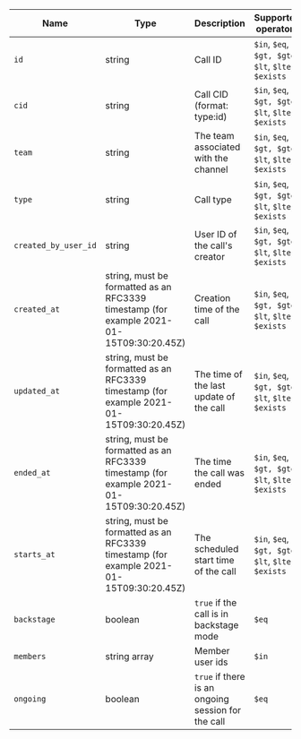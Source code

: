 | Name                 | Type                                                                                    | Description                                        | Supported operators                                 |
| -------------------- | --------------------------------------------------------------------------------------- | -------------------------------------------------- | --------------------------------------------------- |
| `id`                 | string                                                                                  | Call ID                                            | `$in`, `$eq`, `$gt, $gte`, `$lt`, `$lte`, `$exists` |
| `cid`                | string                                                                                  | Call CID (format: type:id)                         | `$in`, `$eq`, `$gt, $gte`, `$lt`, `$lte`, `$exists` |
| `team`               | string                                                                                  | The team associated with the channel               | `$in`, `$eq`, `$gt, $gte`, `$lt`, `$lte`, `$exists` |
| `type`               | string                                                                                  | Call type                                          | `$in`, `$eq`, `$gt, $gte`, `$lt`, `$lte`, `$exists` |
| `created_by_user_id` | string                                                                                  | User ID of the call's creator                      | `$in`, `$eq`, `$gt, $gte`, `$lt`, `$lte`, `$exists` |
| `created_at`         | string, must be formatted as an RFC3339 timestamp (for example 2021-01-15T09:30:20.45Z) | Creation time of the call                          | `$in`, `$eq`, `$gt, $gte`, `$lt`, `$lte`, `$exists` |
| `updated_at`         | string, must be formatted as an RFC3339 timestamp (for example 2021-01-15T09:30:20.45Z) | The time of the last update of the call            | `$in`, `$eq`, `$gt, $gte`, `$lt`, `$lte`, `$exists` |
| `ended_at`           | string, must be formatted as an RFC3339 timestamp (for example 2021-01-15T09:30:20.45Z) | The time the call was ended                        | `$in`, `$eq`, `$gt, $gte`, `$lt`, `$lte`, `$exists` |
| `starts_at`          | string, must be formatted as an RFC3339 timestamp (for example 2021-01-15T09:30:20.45Z) | The scheduled start time of the call               | `$in`, `$eq`, `$gt, $gte`, `$lt`, `$lte`, `$exists` |
| `backstage`          | boolean                                                                                 | `true` if the call is in backstage mode            | `$eq`                                               |
| `members`            | string array                                                                            | Member user ids                                    | `$in`                                               |
| `ongoing`            | boolean                                                                                 | `true` if there is an ongoing session for the call | `$eq`                                               |
